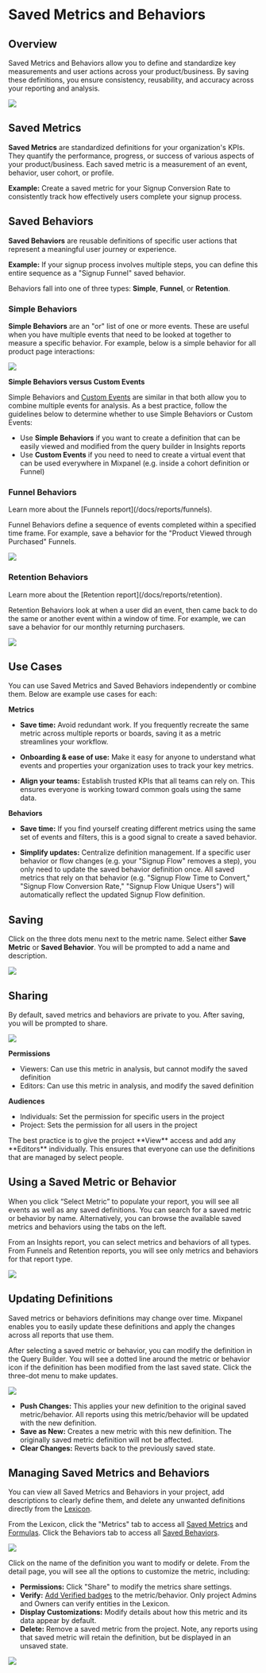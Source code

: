 
# Saved Metrics and Behaviors

## Overview

Saved Metrics and Behaviors allow you to define and standardize key measurements and user actions across your product/business. By saving these definitions, you ensure consistency, reusability, and accuracy across your reporting and analysis.

![](/saved-metrics-and-behaviors1.png)

## Saved Metrics

**Saved Metrics** are standardized definitions for your organization's KPIs. They quantify the performance, progress, or success of various aspects of your product/business. Each saved metric is a measurement of an event, behavior, user cohort, or profile.

**Example:** Create a saved metric for your Signup Conversion Rate to consistently track how effectively users complete your signup process.

## Saved Behaviors

**Saved Behaviors** are reusable definitions of specific user actions that represent a meaningful user journey or experience.

**Example:** If your signup process involves multiple steps, you can define this entire sequence as a "Signup Funnel" saved behavior.

Behaviors fall into one of three types: **Simple**, **Funnel**, or **Retention**.

### Simple Behaviors

**Simple Behaviors** are an "or" list of one or more events. These are useful when you have multiple events that need to be looked at together to measure a specific behavior. For example, below is a simple behavior for all product page interactions:

![](/saved-metrics-and-behaviors8.png)

**Simple Behaviors versus Custom Events**

Simple Behaviors and [Custom Events](/docs/features/custom-events) are similar in that both allow you to combine multiple events for analysis. As a best practice, follow the guidelines below to determine whether to use Simple Behaviors or Custom Events:

- Use **Simple Behaviors** if you want to create a definition that can be easily viewed and modified from the query builder in Insights reports
- Use **Custom Events** if you need to need to create a virtual event that can be used everywhere in Mixpanel (e.g. inside a cohort definition or Funnel) 


### Funnel Behaviors

<Callout type="info">
    Learn more about the [Funnels report](/docs/reports/funnels).
</Callout>

Funnel Behaviors define a sequence of events completed within a specified time frame. For example, save a behavior for the "Product Viewed through Purchased" Funnels.

![](/saved-metrics-and-behaviors9.png)

### Retention Behaviors

<Callout type="info">
    Learn more about the [Retention report](/docs/reports/retention).
</Callout>

Retention Behaviors look at when a user did an event, then came back to do the same or another event within a window of time. For example, we can save a behavior for our monthly returning purchasers.

![](/saved-metrics-and-behaviors10.png)

## Use Cases
You can use Saved Metrics and Saved Behaviors independently or combine them. Below are example use cases for each: 

**Metrics**

- **Save time:** Avoid redundant work. If you frequently recreate the same metric across multiple reports or boards, saving it as a metric streamlines your workflow.

- **Onboarding & ease of use:** Make it easy for anyone to understand what events and properties your organization uses to track your key metrics.

- **Align your teams:** Establish trusted KPIs that all teams can rely on. This ensures everyone is working toward common goals using the same data.

**Behaviors**

- **Save time:** If you find yourself creating different metrics using the same set of events and filters, this is a good signal to create a saved behavior. 

- **Simplify updates:** Centralize definition management. If a specific user behavior or flow changes (e.g. your "Signup Flow" removes a step), you only need to update the saved behavior definition once. All saved metrics that rely on that behavior (e.g. "Signup Flow Time to Convert," "Signup Flow Conversion Rate," "Signup Flow Unique Users") will automatically reflect the updated Signup Flow definition.

## Saving

Click on the three dots menu next to the metric name. Select either **Save Metric** or **Saved Behavior**. You will be prompted to add a name and description.

![](/saved-metrics-and-behaviors2.png)

## Sharing

By default, saved metrics and behaviors are private to you. After saving, you will be prompted to share.

![](/saved-metrics-and-behaviors3.png)

**Permissions**

- Viewers: Can use this metric in analysis, but cannot modify the saved definition
- Editors: Can use this metric in analysis, and modify the saved definition

**Audiences**
- Individuals: Set the permission for specific users in the project
- Project: Sets the permission for all users in the project

<Callout type="info">
    The best practice is to give the project **View** access and add any **Editors** individually. This ensures that everyone can use the definitions that are managed by select people.
</Callout>

## Using a Saved Metric or Behavior

When you click “Select Metric” to populate your report, you will see all events as well as any saved definitions. You can search for a saved metric or behavior by name. Alternatively, you can browse the available saved metrics and behaviors using the tabs on the left. 

From an Insights report, you can select metrics and behaviors of all types. From Funnels and Retention reports, you will see only metrics and behaviors for that report type.

![](/saved-metrics-and-behaviors4.png)

## Updating Definitions
Saved metrics or behaviors definitions may change over time. Mixpanel enables you to easily update these definitions and apply the changes across all reports that use them.

After selecting a saved metric or behavior, you can modify the definition in the Query Builder. You will see a dotted line around the metric or behavior icon if the definition has been modified from the last saved state. Click the three-dot menu to make updates.

![](/saved-metrics-and-behaviors5.png)

- **Push Changes:** This applies your new definition to the original saved metric/behavior. All reports using this metric/behavior will be updated with the new definition.
- **Save as New:** Creates a new metric with this new definition. The originally saved metric definition will not be affected.
- **Clear Changes:** Reverts back to the previously saved state.

## Managing Saved Metrics and Behaviors

You can view all Saved Metrics and Behaviors in your project, add descriptions to clearly define them, and delete any unwanted definitions directly from the [Lexicon](/docs/data-governance/lexicon).

From the Lexicon, click the "Metrics" tab to access all [Saved Metrics](/docs/features/saved-metrics-and-behaviors#saved-metrics) and [Formulas](/docs/reports/insights#formulas). Click the Behaviors tab to access all [Saved Behaviors](/docs/features/saved-metrics-and-behaviors#saved-behaviors).

![](/saved-metrics-and-behaviors6.png)

Click on the name of the definition you want to modify or delete. From the detail page, you will see all the options to customize the metric, including:
- **Permissions:** Click "Share" to modify the metrics share settings.
- **Verify:** [Add Verified badges](/docs/data-governance/lexicon#verify-data) to the metric/behavior. Only project Admins and Owners can verify entities in the Lexicon.
- **Display Customizations:** Modify details about how this metric and its data appear by default.
- **Delete:** Remove a saved metric from the project. Note, any reports using that saved metric will retain the definition, but be displayed in an unsaved state.

![](/saved-metrics-and-behaviors7.png)
